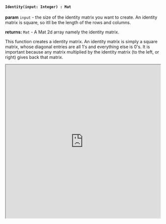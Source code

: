 

#### `Identity(input: Integer) : Mat`

**param** `input` - the size of the identity matrix you want to create. An identity matrix is square, so itll be the length of the rows and columns. 


**returns:** `Mat` - A Mat 2d array namely the identity matrix. 

This function creates a identity matrix. An identity matrix is simply a square matrix, whose diagonal entries are all 1's and everything else is 0's. It is important because any matrix multiplied by the identity matrix (to the left, or right) gives back that matrix. 



<iframe src="https://hlab.app/s/docs/hbook_identity"
    width="100%"
    height="500px">
</iframe>